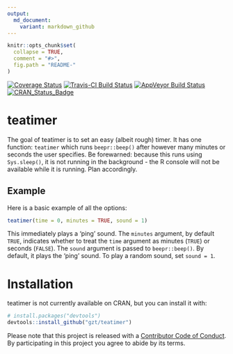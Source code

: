 ```yaml
---
output:
  md_document:
    variant: markdown_github
---
```


<!-- README.md is generated from README.Rmd. Please edit that file -->

```r
knitr::opts_chunk$set(
  collapse = TRUE,
  comment = "#>",
  fig.path = "README-"
)
```

[![Coverage Status](https://img.shields.io/codecov/c/github/gzt/teatimer/master.svg)](https://codecov.io/github/gzt/teatimer?branch=master) 
[![Travis-CI Build Status](https://travis-ci.org/gzt/teatimer.svg?branch=master)](https://travis-ci.org/gzt/teatimer) 
[![AppVeyor Build Status](https://ci.appveyor.com/api/projects/status/github/gzt/teatimer?branch=master&svg=true)](https://ci.appveyor.com/project/gzt/teatimer)
[![CRAN_Status_Badge](http://www.r-pkg.org/badges/version/teatimer)](https://cran.r-project.org/package=teatimer)



# teatimer

The goal of teatimer is to set an easy (albeit rough) timer. It has one function: `teatimer` which runs
`beepr::beep()` after however many minutes or seconds the user specifies. 
Be forewarned: because this runs using `Sys.sleep()`, it is not running in the background - the R console will 
not be available while it is running. Plan accordingly.


## Example

Here is a basic example of all the options: 

```r
teatimer(time = 0, minutes = TRUE, sound = 1)
```

This immediately plays a 'ping' sound. The `minutes` argument, by default `TRUE`, indicates whether to treat the 
`time` argument as minutes (`TRUE`) or seconds (`FALSE`). The `sound` argument is passed to `beepr::beep()`. 
By default, it plays the 'ping' sound. To play a random sound, set `sound = 1`.


# Installation

teatimer is not currently available on CRAN, but you can install it with:

``` r
# install.packages("devtools")
devtools::install_github("gzt/teatimer")
```



Please note that this project is released with a [Contributor Code of Conduct](CONDUCT.md). By participating in this project you agree to abide by its terms.

